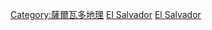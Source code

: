 {{Commons cat|National parks of El Salvador}}

[[Category:薩爾瓦多地理|Category:薩爾瓦多地理]]
[[Category:美洲國家公園|El Salvador]]
[[Category:各国国家公园|El Salvador]]